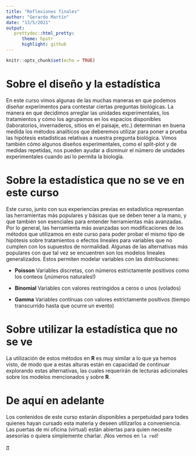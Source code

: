```yaml
---
title: "Reflexiones finales"
author: "Gerardo Martín"
date: "13/5/2021"
output: 
   prettydoc::html_pretty:
      theme: hpstr
      highlight: github
---
```


```r
knitr::opts_chunk$set(echo = TRUE)
```

# Sobre el diseño y la estadística

En este curso vimos algunas de las muchas maneras en que podemos diseñar experimentos para contestar ciertas preguntas biológicas. La manera en que decidimos arreglar las unidades experimentales, los tratamientos y cómo los agrupamos en los espacios disponibles (laboratorios, invernaderos, sitios en el paisaje, etc.) determinan en buena medida los métodos analíticos que deberemos utilizar para poner a prueba las hipótesis estadísticas relativas a nuestra pregunta biológica. Vimos también cómo algunos diseños experimentales, como el split-plot y de medidas repetidas, nos pueden ayudar a disminuir el número de unidades experimentales cuando así lo permita la biología.

# Sobre la estadística que no se ve en este curso

Este curso, junto con sus experiencias previas en estadística representan las herramientas más populares y básicas que se deben tener a la mano, y que también son esenciales para entender herramientas más avanzadas. Por lo general, las herramienta más avanzadas son modificaciones de los métodos que utilizamos en este curso para poder probar el mismo tipo de hipótesis sobre tratamientos o efectos lineales para variables que no cumplen con los supuestos de normalidad. Algunas de las alternativas más populares con que tal vez se encuentren son los modelos lineales generalizados. Estos permiten modelar variables con las distribuciones:

- **Poisson** Variables discretas, con números estrictamente positivos como los conteos (¡números naturales!)

- **Binomial** Variables con valores restringidos a ceros o unos (volados)

- **Gamma** Variables contínuas con valores estrictamente positivos (tiempo transcurrido hasta que ocurre un evento)

# Sobre utilizar la estadística que no se ve

La utilización de estos métodos en **R** es muy similar a lo que ya hemos visto, de modo que a estas alturas están en capacidad de continuar explorando estas alternativas, las cuales requerirán de lecturas adicionales sobre los modelos mencionados y sobre **R**.

# De aquí en adelante

Los contenidos de este curso estarán disponibles a perpetuidad para todes quienes hayan cursado esta materia y deseen utilizarlos a conveniencia. Las puertas de mi oficina (virtual) están abiertas para quien necesite asesorías o quiera simplemente charlar. ¡Nos vemos en `la red`!

[$\pi$](index.html)


